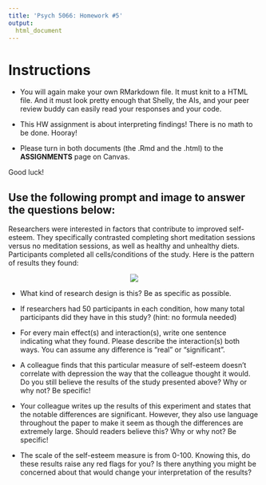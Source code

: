 ```yaml
---
title: 'Psych 5066: Homework #5'
output: 
  html_document
---
```


# Instructions

- You will again make your own RMarkdown file. It must knit to a HTML file. And it must look pretty enough that Shelly, the AIs, and your peer review buddy can easily read your responses and your code.

- This HW assignment is about interpreting findings! There is no math to be done. Hooray!

- Please turn in both documents (the .Rmd and the .html) to the **ASSIGNMENTS** page on Canvas.

Good luck!


## Use the following prompt and image to answer the questions below: 

Researchers were interested in factors that contribute to improved self-esteem. They specifically contrasted completing short meditation sessions versus no meditation sessions, as well as healthy and unhealthy diets. Participants completed all cells/conditions of the study. Here is the pattern of results they found:

<center>
![](selfesteem.png)
</center>

 - What kind of research design is this? Be as specific as possible.
 
 - If researchers had 50 participants in each condition, how many total participants did they have in this study? (hint: no formula needed)
 
 - For every main effect(s) and interaction(s), write one sentence indicating what they found. Please describe the interaction(s) both ways. You can assume any difference is "real" or "significant".
 
 - A colleague finds that this particular measure of self-esteem doesn't correlate with depression the way that the colleague thought it would. Do you still believe the results of the study presented above? Why or why not? Be specific!
 
 - Your colleague writes up the results of this experiment and states that the notable differences are significant. However, they also use language throughout the paper to make it seem as though the differences are extremely large. Should readers believe this? Why or why not? Be specific!
 
 - The scale of the self-esteem measure is from 0-100. Knowing this, do these results raise any red flags for you? Is there anything you might be concerned about that would change your interpretation of the results?


